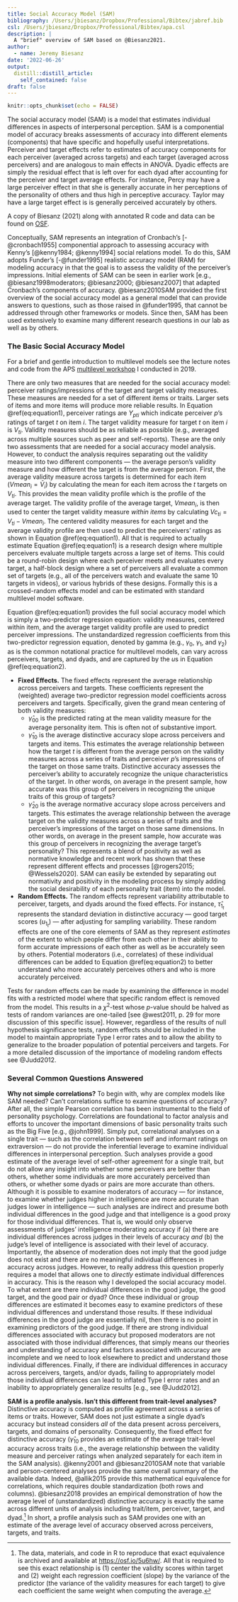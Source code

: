 ```yaml
---
title: Social Accuracy Model (SAM)
bibliography: /Users/jbiesanz/Dropbox/Professional/Bibtex/jabref.bib
csl: /Users/jbiesanz/Dropbox/Professional/Bibtex/apa.csl
description: |
  A "brief" overview of SAM based on @Biesanz2021.
author:
  - name: Jeremy Biesanz 
date: '2022-06-26'
output:
  distill::distill_article:
    self_contained: false
draft: false
---
```


```r
knitr::opts_chunk$set(echo = FALSE)
```

The social accuracy model (SAM) is a model that estimates individual differences in aspects of interpersonal perception. SAM is a componential model of accuracy breaks assessments of accuracy into different elements (components) that have specific and hopefully useful interpretations. Perceiver and target effects refer to estimates of accuracy components for each perceiver (averaged across targets) and each target (averaged across perceivers) and are analogous to main effects in ANOVA. Dyadic effects are simply the residual effect that is left over for each dyad after accounting for the perceiver and target average effects. For instance, Percy may have a large perceiver effect in that she is generally accurate in her perceptions of the personality of others and thus high in perceptive accuracy. Taylor may have a large target effect is is generally perceived accurately by others.

<aside>
A copy of Biesanz (2021) along with annotated R code and data can be found on [OSF](https://osf.io/96t8f/).
</aside>

Conceptually, SAM represents an integration of Cronbach’s [-@cronbach1955] componential approach to assessing accuracy with Kenny’s [@kenny1984; @kenny1994] social relations model.  To do this, SAM adopts Funder’s [-@funder1995] realistic accuracy model (RAM) for modeling accuracy in that the goal is to assess the validity of the perceiver's impressions. Initial elements of SAM can be seen in earlier work [e.g., @biesanz1998moderators; @biesanz2000; @biesanz2007] that adapted Cronbach’s components of accuracy. @biesanz2010SAM provided the first overview of the social accuracy model as a general model that can provide answers to questions, such as those raised in @funder1995, that cannot be addressed through other frameworks or models. Since then, SAM has been used extensively to examine many different research questions in our lab as well as by others.


### The Basic Social Accuracy Model

<aside>
For a brief and gentle introduction to multilevel models see the lecture notes and code from the APS [multilevel workshop](https://osf.io/82yrb/) I conducted in 2019.
</aside>

There are only two measures that are needed for the social accuracy model: perceiver ratings/impressions of the target and target validity measures. These measures are needed for a set of different items or traits. Larger sets of items and more items will produce more reliable results. In Equation \@ref(eq:equation1), perceiver ratings are $Y_{pti}$ which indicate perceiver $p$'s ratings of target $t$ on item $i$. The target validity measure for target $t$ on item $i$ is $V_{ti}$. Validity measures should be as reliable as possible (e.g., averaged across multiple sources such as peer and self-reports). These are the only two assessments that are needed for a social accuracy model analysis. However, to conduct the analysis requires separating out the validity measure into two different components --- the average person's validity measure and how different the target is from the average person. First, the average validity measure across targets is determined for each item $(Vmean_{i}= {\bar{V}}_i)$ by calculating the mean for each item across the $t$ targets on $V_{ti}$. This provides the mean validity profile which is the profile of the average target. The validity profile of the average target, $Vmean_{i}$, is then used to center the target validity measure *within items* by calculating $Vc_{ti} = V_{ti} - Vmean_{i}$. The centered validity measures for each target and the average validity profile are then used to predict the perceivers' ratings as shown in Equation \@ref(eq:equation1). All that is required to actually estimate Equation \@ref(eq:equation1) is a research design where multiple perceivers evaluate multiple targets across a large set of items. This could be a round-robin design where each perceiver meets and evaluates every target, a half-block design where a set of perceivers all evaluate a common set of targets (e.g., all of the perceivers watch and evaluate the same 10 targets in videos), or various hybrids of these designs. Formally this is a crossed-random effects model and can be estimated with standard multilevel model software.


\begin{equation}
Y_{pti} = \gamma_{0_{pt}} + \gamma_{1_{pt}}Vc_{ti} + \gamma_{2_{pt}}Vmean_{i} + e_{pti}
  (\#eq:equation1)
\end{equation}

\begin{equation}
\begin{split}
\gamma_{0_{pt}} = \gamma_{00} + u_{0_p} + u_{0_t} + u_{0_{(pt)}}\\
\gamma_{1_{pt}} = \gamma_{10} + u_{1_p} + u_{1_t} + u_{1_{(pt)}}\\
\gamma_{2_{pt}} = \gamma_{20} + u_{2_p} + u_{2_t} + u_{2_{(pt)}}
\end{split}
  (\#eq:equation2)
\end{equation}

Equation \@ref(eq:equation1) provides the full social accuracy model which is simply a two-predictor regression equation: validity measures, centered within item, and the average target validity profile are used to predict perceiver impressions. The unstandardized regression coefficients from this two-predictor regression equation, denoted by gamma (e.g., $\gamma_{0}$, $\gamma_{1}$, and $\gamma_{2}$) as is the common notational practice for multilevel models, can vary across perceivers, targets, and dyads, and are captured by the $u$s in Equation \@ref(eq:equation2). 

+ **Fixed Effects.** The fixed effects represent the average relationship across perceivers and targets. These coefficients represent the (weighted) average two-predictor regression model coefficients across perceivers and targets. Specifically, given the grand mean centering of both validity measures:
    + $\hat{\gamma}_{00}$ is the predicted rating at the mean validity measure for the average personality item. This is often not of substantive import.
    + $\hat{\gamma}_{10}$ is the average distinctive accuracy slope across perceivers and targets and items. This estimates the average relationship between how the target *t* is different from the average person on the validity measures across a series of traits and perceiver *p*'s impressions of the target on those same traits. Distinctive accuracy assesses the perceiver's ability to accurately recognize the unique characteristics of the target. In other words, on average in the present sample, how accurate was this group of perceivers in recognizing the unique traits of this group of targets?
    + $\hat{\gamma}_{20}$ is the average normative accuracy slope across perceivers and targets. This estimates the average relationship between the average target on the validity measures across a series of traits and the perceiver's impressions of the target on those same dimensions. In other words, on average in the present sample, how accurate was this group of perceivers in recognizing the average target’s personality? This represents a blend of positivity as well as normative knowledge and recent work has shown that these represent different effects and processes [@rogers2015; @Wessels2020]. SAM can easily be extended by separating out normativity and positivity in the modeling process by simply adding the social desirability of each personality trait (item) into the model.

+ **Random Effects.** The random effects represent variability attributable to perceiver, targets, and dyads around the fixed effects. For instance, $\hat{\tau}_{1_t}$ represents the standard deviation in distinctive accuracy --- good target scores $(u_{1_t})$ --- after adjusting for sampling variability. These random effects are one of the core elements of SAM as they represent *estimates* of the extent to which people differ from each other in their ability to form accurate impressions of each other as well as be accurately seen by others. Potential moderators (i.e., correlates) of these individual differences can be added to Equation \@ref(eq:equation2) to better understand who more accurately perceives others and who is more accurately perceived.

<aside>
Tests for random effects can be made by examining the difference in model fits with a restricted model where that specific random effect is removed from the model. This results in a $\chi^2$-test whose $p$-value should be halved as tests of random variances are one-tailed [see @west2011, p. 29 for more discussion of this specific issue]. However, regardless of the results of null hypothesis significance tests, random effects should be included in the model to maintain appropriate Type I error rates and to allow the ability to generalize to the broader population of potential perceivers and targets. For a more detailed discussion of the importance of modeling random effects see @Judd2012.
</aside>

### Several Common Questions Answered


**Why not simple correlations?** To begin with, why are complex models like SAM needed? Can't correlations suffice to examine questions of accuracy? After all, the simple Pearson correlation has been instrumental to the field of personality psychology. Correlations are foundational to factor analysis and efforts to uncover the important dimensions of basic personality traits such as the Big Five [e.g., @john1999]. Simply put, correlational analyses on a single trait --- such as the correlation between self and informant ratings on extraversion --- do not provide the inferential leverage to examine individual differences in interpersonal perception. Such analyses provide a good estimate of the average level of self-other agreement for a single trait, but do not allow any insight into whether some perceivers are better than others, whether some individuals are more accurately perceived than others, or whether some dyads or pairs are more accurate than others. Although it is possible to examine moderators of accuracy --- for instance, to examine whether judges higher in intelligence are more accurate than judges lower in intelligence --- such analyses are indirect and presume both individual differences in the good judge and that intelligence is a good proxy for those individual differences. That is, we would only observe assessments of judges' intelligence moderating accuracy if (a) there are individual differences across judges in their levels of accuracy *and* (b) the judge's level of intelligence is associated with their level of accuracy. Importantly, the absence of moderation does not imply that the good judge does not exist and there are no meaningful individual differences in accuracy across judges. However, to really address this question properly requires a model that allows one to *directly* estimate individual differences in accuracy. This is the reason why I developed the social accuracy model. To what extent are there individual differences in the good judge, the good target, and the good pair or dyad? Once these individual or group differences are estimated it becomes easy to examine predictors of these individual differences and understand those results. If these individual differences in the good judge are essentially nil, then there is no point in examining predictors of the good judge. If there are strong individual differences associated with accuracy but proposed moderators are not associated with those individual differences, that simply means our theories and understanding of accuracy and factors associated with accuracy are incomplete and we need to look elsewhere to predict and understand those individual differences. Finally, if there are individual differences in accuracy across perceivers, targets, and/or dyads, failing to appropriately model those individual differences can lead to inflated Type I error rates and an inability to appropriately generalize results [e.g., see @Judd2012].

**SAM is a profile analysis. Isn't this different from trait-level analyses?** Distinctive accuracy is computed as profile agreement across a series of items or traits. However, SAM does not just estimate a single dyad's accuracy but instead considers *all* of the data present across perceivers, targets, and domains of personality. Consequently, the fixed effect for distinctive accuracy ($\hat{\gamma}_{10}$ provides an estimate of the average trait-level accuracy across traits (i.e., the average relationship between the validity measure and perceiver ratings when analyzed separately for each item in the SAM analysis). @kenny2001 and @biesanz2010SAM  note that variable and person-centered analyses provide the same overall summary of the available data. Indeed, @allik2015 provide this mathematical equivalence for correlations, which requires double standardization (both rows and columns). @biesanz2018 provides an empirical demonstration of how the average level of (unstandardized) distinctive accuracy is exactly the same across different units of analysis including trait/item, perceiver, target, and dyad.^[The data, materials, and code in R to reproduce that exact equivalence is archived and available at [https://osf.io/5u6hw/](https://osf.io/5u6hw/). All that is required to see this exact relationship is (1) center the validity scores within target and (2) weight each regression coefficient (slope) by the variance of the predictor (the variance of the validity measures for each target) to give each coefficient the same weight when computing the average.] In short, a profile analysis such as SAM provides one with an estimate of the average level of accuracy observed across perceivers, targets, and traits.
